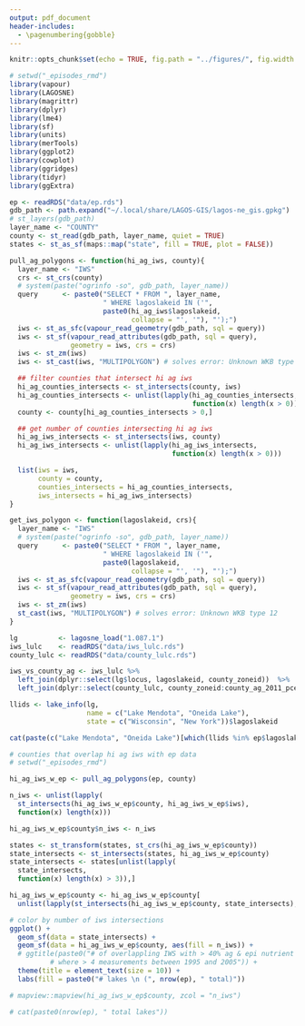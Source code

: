 ```yaml
---
output: pdf_document
header-includes: 
  - \pagenumbering{gobble}
---
```


```r
knitr::opts_chunk$set(echo = TRUE, fig.path = "../figures/", fig.width = 5, fig.height = 5)
```

```r
# setwd("_episodes_rmd")
library(vapour)
library(LAGOSNE)
library(magrittr)
library(dplyr)
library(lme4)
library(sf)
library(units)
library(merTools)
library(ggplot2)
library(cowplot)
library(ggridges)
library(tidyr)
library(ggExtra)

ep <- readRDS("data/ep.rds")
gdb_path <- path.expand("~/.local/share/LAGOS-GIS/lagos-ne_gis.gpkg")
# st_layers(gdb_path)
layer_name <- "COUNTY"
county <- st_read(gdb_path, layer_name, quiet = TRUE)
states <- st_as_sf(maps::map("state", fill = TRUE, plot = FALSE))

pull_ag_polygons <- function(hi_ag_iws, county){
  layer_name <- "IWS"
  crs <- st_crs(county)
  # system(paste("ogrinfo -so", gdb_path, layer_name))
  query      <- paste0("SELECT * FROM ", layer_name,
                       " WHERE lagoslakeid IN ('",
                       paste0(hi_ag_iws$lagoslakeid,
                              collapse = "', '"), "');")
  iws <- st_as_sfc(vapour_read_geometry(gdb_path, sql = query))
  iws <- st_sf(vapour_read_attributes(gdb_path, sql = query),
               geometry = iws, crs = crs)
  iws <- st_zm(iws)
  iws <- st_cast(iws, "MULTIPOLYGON") # solves error: Unknown WKB type 12

  ## filter counties that intersect hi ag iws
  hi_ag_counties_intersects <- st_intersects(county, iws)
  hi_ag_counties_intersects <- unlist(lapply(hi_ag_counties_intersects,
                                             function(x) length(x > 0)))
  county <- county[hi_ag_counties_intersects > 0,]

  ## get number of counties intersecting hi ag iws
  hi_ag_iws_intersects <- st_intersects(iws, county)
  hi_ag_iws_intersects <- unlist(lapply(hi_ag_iws_intersects,
                                        function(x) length(x > 0)))

  list(iws = iws,
       county = county,
       counties_intersects = hi_ag_counties_intersects,
       iws_intersects = hi_ag_iws_intersects)
}

get_iws_polygon <- function(lagoslakeid, crs){
  layer_name <- "IWS"
  # system(paste("ogrinfo -so", gdb_path, layer_name))
  query      <- paste0("SELECT * FROM ", layer_name,
                       " WHERE lagoslakeid IN ('",
                       paste0(lagoslakeid,
                              collapse = "', '"), "');")
  iws <- st_as_sfc(vapour_read_geometry(gdb_path, sql = query))
  iws <- st_sf(vapour_read_attributes(gdb_path, sql = query),
               geometry = iws, crs = crs)
  iws <- st_zm(iws)
  st_cast(iws, "MULTIPOLYGON") # solves error: Unknown WKB type 12
}

lg          <- lagosne_load("1.087.1")
iws_lulc    <- readRDS("data/iws_lulc.rds")
county_lulc <- readRDS("data/county_lulc.rds")

iws_vs_county_ag <- iws_lulc %>%
  left_join(dplyr::select(lg$locus, lagoslakeid, county_zoneid))  %>%
  left_join(dplyr::select(county_lulc, county_zoneid:county_ag_2011_pcent))

```

```r
llids <- lake_info(lg, 
                   name = c("Lake Mendota", "Oneida Lake"), 
                   state = c("Wisconsin", "New York"))$lagoslakeid

cat(paste(c("Lake Mendota", "Oneida Lake")[which(llids %in% ep$lagoslakeid)], "is included in the hi ag sites."))
```

<!-- * Find counties that intersect large numbers of hi ag iws with tp + tn data -->

```r
# counties that overlap hi ag iws with ep data
# setwd("_episodes_rmd")

hi_ag_iws_w_ep <- pull_ag_polygons(ep, county)

n_iws <- unlist(lapply(
  st_intersects(hi_ag_iws_w_ep$county, hi_ag_iws_w_ep$iws),
  function(x) length(x)))

hi_ag_iws_w_ep$county$n_iws <- n_iws

states <- st_transform(states, st_crs(hi_ag_iws_w_ep$county))
state_intersects <- st_intersects(states, hi_ag_iws_w_ep$county)
state_intersects <- states[unlist(lapply(
  state_intersects,
  function(x) length(x) > 3)),]

hi_ag_iws_w_ep$county <- hi_ag_iws_w_ep$county[
  unlist(lapply(st_intersects(hi_ag_iws_w_ep$county, state_intersects), function(x) length(x) > 0)),]

# color by number of iws intersections
ggplot() +
  geom_sf(data = state_intersects) +
  geom_sf(data = hi_ag_iws_w_ep$county, aes(fill = n_iws)) +
  # ggtitle(paste0("# of overlappling IWS with > 40% ag & epi nutrient data \n
          # where > 4 measurements between 1995 and 2005")) +
  theme(title = element_text(size = 10)) +
  labs(fill = paste0("# lakes \n (", nrow(ep), " total)"))

# mapview::mapview(hi_ag_iws_w_ep$county, zcol = "n_iws")

# cat(paste0(nrow(ep), " total lakes"))
```
